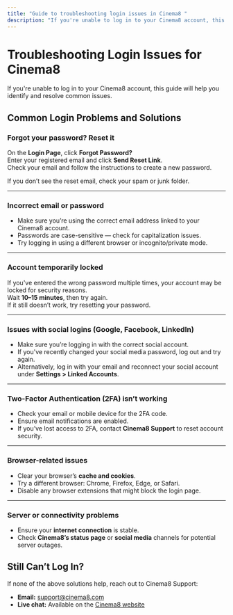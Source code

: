 ```yaml
---
title: "Guide to troubleshooting login issues in Cinema8 "
description: "If you're unable to log in to your Cinema8 account, this guide will help you identify and resolve common issues."
---
```



# Troubleshooting Login Issues for Cinema8

If you're unable to log in to your Cinema8 account, this guide will help you identify and resolve common issues.

## Common Login Problems and Solutions

### Forgot your password? Reset it

On the **Login Page**, click **Forgot Password?**  
Enter your registered email and click **Send Reset Link**.  
Check your email and follow the instructions to create a new password.

<Callout type="info" title="Tip">
If you don’t see the reset email, check your spam or junk folder.
</Callout>

---

### Incorrect email or password

- Make sure you’re using the correct email address linked to your Cinema8 account.  
- Passwords are case-sensitive — check for capitalization issues.  
- Try logging in using a different browser or incognito/private mode.

---

### Account temporarily locked

If you've entered the wrong password multiple times, your account may be locked for security reasons.  
Wait **10–15 minutes**, then try again.  
If it still doesn’t work, try resetting your password.

---

### Issues with social logins (Google, Facebook, LinkedIn)

- Make sure you’re logging in with the correct social account.  
- If you've recently changed your social media password, log out and try again.  
- Alternatively, log in with your email and reconnect your social account under **Settings > Linked Accounts**.

---

### Two-Factor Authentication (2FA) isn’t working

- Check your email or mobile device for the 2FA code.  
- Ensure email notifications are enabled.  
- If you’ve lost access to 2FA, contact **Cinema8 Support** to reset account security.

---

### Browser-related issues

- Clear your browser’s **cache and cookies**.  
- Try a different browser: Chrome, Firefox, Edge, or Safari.  
- Disable any browser extensions that might block the login page.

---

### Server or connectivity problems

- Ensure your **internet connection** is stable.  
- Check **Cinema8’s status page** or **social media** channels for potential server outages.

## Still Can’t Log In?

If none of the above solutions help, reach out to Cinema8 Support:

- **Email:** [support@cinema8.com](mailto:support@cinema8.com)  
- **Live chat:** Available on the [Cinema8 website](https://cinema8.com)
